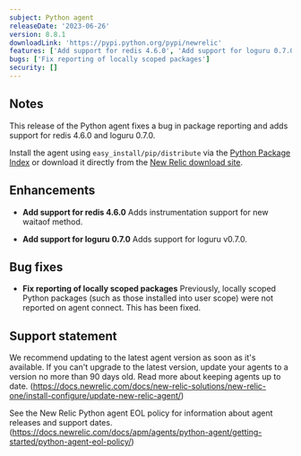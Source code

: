 ```yaml
---
subject: Python agent
releaseDate: '2023-06-26'
version: 8.8.1
downloadLink: 'https://pypi.python.org/pypi/newrelic'
features: ['Add support for redis 4.6.0', 'Add support for loguru 0.7.0']
bugs: ['Fix reporting of locally scoped packages']
security: []
---
```


## Notes

This release of the Python agent fixes a bug in package reporting and adds support for redis 4.6.0 and loguru 0.7.0.

Install the agent using `easy_install/pip/distribute` via the [Python Package Index](https://pypi.python.org/pypi/newrelic) or download it directly from the [New Relic download site](https://download.newrelic.com/python_agent/release).

## Enhancements

* **Add support for redis 4.6.0**
Adds instrumentation support for new waitaof method.

* **Add support for loguru 0.7.0**
Adds support for loguru v0.7.0.


## Bug fixes

* **Fix reporting of locally scoped packages**
Previously, locally scoped Python packages (such as those installed into user scope) were not reported on agent connect. This has been fixed.

## Support statement

We recommend updating to the latest agent version as soon as it's available. If you can't upgrade to the latest version, update your agents to a version no more than 90 days old. Read more about keeping agents up to date. (https://docs.newrelic.com/docs/new-relic-solutions/new-relic-one/install-configure/update-new-relic-agent/)

See the New Relic Python agent EOL policy for information about agent releases and support dates. (https://docs.newrelic.com/docs/apm/agents/python-agent/getting-started/python-agent-eol-policy/)
